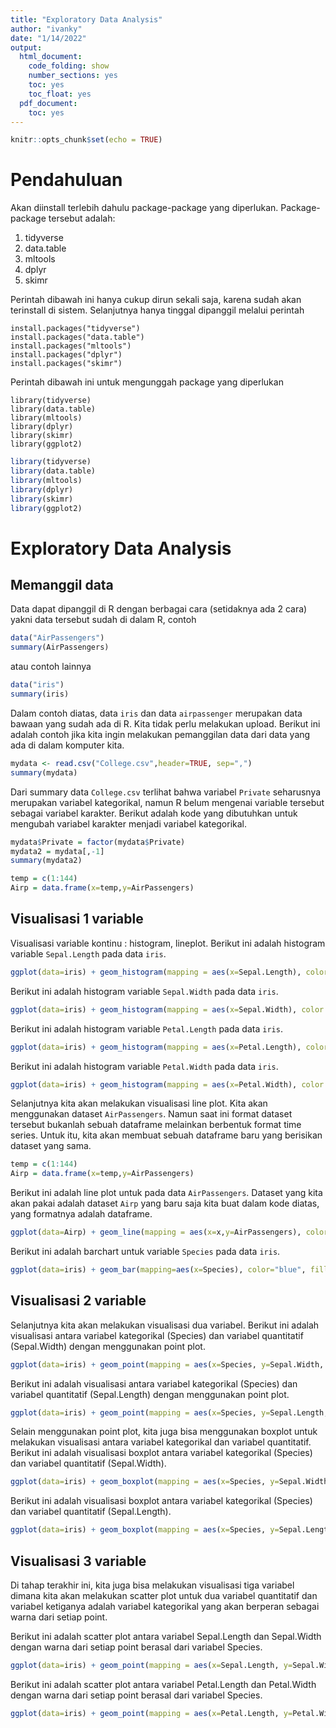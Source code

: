 ---
title: "Exploratory Data Analysis"
author: "ivanky"
date: "1/14/2022"
output:
  html_document: 
    code_folding: show
    number_sections: yes
    toc: yes
    toc_float: yes  
  pdf_document: 
    toc: yes
---

```{r setup, include=FALSE}
knitr::opts_chunk$set(echo = TRUE)
```

# Pendahuluan

Akan diinstall terlebih dahulu package-package yang diperlukan. Package-package tersebut adalah:

1. tidyverse
2. data.table
3. mltools
4. dplyr
5. skimr

Perintah dibawah ini hanya cukup dirun sekali saja, karena sudah akan terinstall di sistem. Selanjutnya hanya tinggal dipanggil melalui perintah 

```
install.packages("tidyverse")
install.packages("data.table")
install.packages("mltools")
install.packages("dplyr")
install.packages("skimr")
```

Perintah dibawah ini untuk mengunggah package yang diperlukan

```
library(tidyverse)
library(data.table)
library(mltools)
library(dplyr)
library(skimr)
library(ggplot2)
```

```{r include=FALSE}
library(tidyverse)
library(data.table)
library(mltools)
library(dplyr)
library(skimr)
library(ggplot2)
```

# Exploratory Data Analysis

## Memanggil data

Data dapat dipanggil di R dengan berbagai cara (setidaknya ada 2 cara) yakni data tersebut sudah di dalam R, contoh

```{r}
data("AirPassengers")
summary(AirPassengers)
```

atau contoh lainnya

```{r}
data("iris")
summary(iris)
```

Dalam contoh diatas, data ```iris``` dan data ```airpassenger``` merupakan data bawaan yang sudah ada di R. Kita tidak perlu melakukan upload. Berikut ini adalah contoh jika kita ingin melakukan pemanggilan data dari data yang ada di dalam komputer kita.

```{r}
mydata <- read.csv("College.csv",header=TRUE, sep=",")
summary(mydata)
```

Dari summary data ```College.csv``` terlihat bahwa variabel ```Private``` seharusnya merupakan variabel kategorikal, namun R belum mengenai variable tersebut sebagai variabel karakter. Berikut adalah kode yang dibutuhkan untuk mengubah variabel karakter menjadi variabel kategorikal.


```{r}
mydata$Private = factor(mydata$Private)
mydata2 = mydata[,-1]
summary(mydata2)
```

```{r}
temp = c(1:144)
Airp = data.frame(x=temp,y=AirPassengers)
```

## Visualisasi 1 variable

Visualisasi variable kontinu : histogram, lineplot. Berikut ini adalah histogram variable ```Sepal.Length``` pada data ```iris```. 

```{r}
ggplot(data=iris) + geom_histogram(mapping = aes(x=Sepal.Length), color = "red", fill = "red")
```

Berikut ini adalah histogram variable ```Sepal.Width``` pada data ```iris```.

```{r}
ggplot(data=iris) + geom_histogram(mapping = aes(x=Sepal.Width), color = "red", fill = "red")
```

Berikut ini adalah histogram variable ```Petal.Length``` pada data ```iris```.

```{r}
ggplot(data=iris) + geom_histogram(mapping = aes(x=Petal.Length), color = "red", fill = "red")
```

Berikut ini adalah histogram variable ```Petal.Width``` pada data ```iris```.

```{r}
ggplot(data=iris) + geom_histogram(mapping = aes(x=Petal.Width), color = "red", fill = "red")
```

Selanjutnya kita akan melakukan visualisasi line plot. Kita akan menggunakan dataset ```AirPassengers```. Namun saat ini format dataset
tersebut bukanlah sebuah dataframe melainkan berbentuk format time series. Untuk itu, kita akan membuat sebuah dataframe baru yang berisikan dataset yang sama. 

```{r}
temp = c(1:144)
Airp = data.frame(x=temp,y=AirPassengers)
```

Berikut ini adalah line plot untuk pada data ```AirPassengers```. Dataset yang kita akan pakai adalah dataset ```Airp``` yang baru saja kita buat dalam kode diatas, yang formatnya adalah dataframe. 

```{r}
ggplot(data=Airp) + geom_line(mapping = aes(x=x,y=AirPassengers), color = "red", fill = "red")
```

Berikut ini adalah barchart untuk variable ```Species``` pada data ```iris```.

```{r}
ggplot(data=iris) + geom_bar(mapping=aes(x=Species), color="blue", fill="blue")
```

## Visualisasi 2 variable

Selanjutnya kita akan melakukan visualisasi dua variabel. Berikut ini adalah visualisasi antara variabel kategorikal (Species) dan variabel quantitatif (Sepal.Width) dengan menggunakan point plot. 

```{r}
ggplot(data=iris) + geom_point(mapping = aes(x=Species, y=Sepal.Width, color=Species))
```

Berikut ini adalah visualisasi antara variabel kategorikal (Species) dan variabel quantitatif (Sepal.Length) dengan menggunakan point plot. 
```{r}
ggplot(data=iris) + geom_point(mapping = aes(x=Species, y=Sepal.Length, color=Species))
```

Selain menggunakan point plot, kita juga bisa menggunakan boxplot untuk melakukan visualisasi antara variabel kategorikal dan variabel quantitatif. Berikut ini adalah visualisasi boxplot antara variabel kategorikal (Species) dan variabel quantitatif (Sepal.Width).

```{r}
ggplot(data=iris) + geom_boxplot(mapping = aes(x=Species, y=Sepal.Width, color=Species))
```

Berikut ini adalah visualisasi boxplot antara variabel kategorikal (Species) dan variabel quantitatif (Sepal.Length).

```{r}
ggplot(data=iris) + geom_boxplot(mapping = aes(x=Species, y=Sepal.Length, color=Species))
```

## Visualisasi 3 variable 

Di tahap terakhir ini, kita juga bisa melakukan visualisasi tiga variabel dimana kita akan melakukan scatter plot untuk dua variabel quantitatif dan variabel ketiganya adalah variabel kategorikal yang akan berperan sebagai warna dari setiap point. 

Berikut ini adalah scatter plot antara variabel Sepal.Length dan Sepal.Width dengan warna dari setiap point berasal dari variabel Species.

```{r}
ggplot(data=iris) + geom_point(mapping = aes(x=Sepal.Length, y=Sepal.Width, color=Species))
```

Berikut ini adalah scatter plot antara variabel Petal.Length dan Petal.Width dengan warna dari setiap point berasal dari variabel Species.

```{r}
ggplot(data=iris) + geom_point(mapping = aes(x=Petal.Length, y=Petal.Width, color=Species))
```
